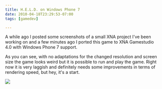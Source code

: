 ```yaml
---
title: H.E.L.D. on Windows Phone 7
date: 2010-04-18T23:29:53-07:00
tags: [gamedev]

---
```

A while ago I posted some screenshots of a small XNA project I've been working on and a few minutes ago I ported this game to XNA Gamestudio 4.0 with Windows Phone 7 support.

As you can see, with no adaptations for the changed resolution and screen size the game looks weird but it is possible to run and play the game. Right now it is very laggish and definitely needs some improvements in terms of rendering speed, but hey, it's a start.

![](/assets/wp-content/uploads/2010/04/image2.png)